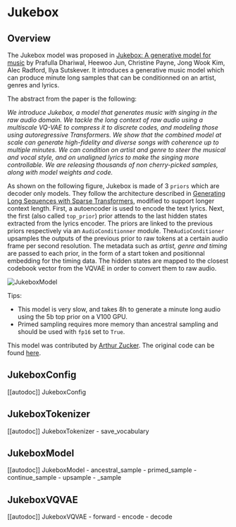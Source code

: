 <!--Copyright 2022 The HuggingFace Team. All rights reserved.

Licensed under the Apache License, Version 2.0 (the "License"); you may not use this file except in compliance with
the License. You may obtain a copy of the License at

http://www.apache.org/licenses/LICENSE-2.0

Unless required by applicable law or agreed to in writing, software distributed under the License is distributed on
an "AS IS" BASIS, WITHOUT WARRANTIES OR CONDITIONS OF ANY KIND, either express or implied. See the License for the
specific language governing permissions and limitations under the License.
-->
# Jukebox

## Overview

The Jukebox model was proposed in [Jukebox: A generative model for music](https://arxiv.org/pdf/2005.00341.pdf)
by Prafulla Dhariwal, Heewoo Jun, Christine Payne, Jong Wook Kim, Alec Radford,
Ilya Sutskever. It introduces a generative music model which can produce minute long samples that can be conditionned on
an artist, genres and lyrics.

The abstract from the paper is the following:

*We introduce Jukebox, a model that generates music with singing in the raw audio domain. We tackle the long context of raw audio using a multiscale VQ-VAE to compress it to discrete codes, and modeling those using autoregressive Transformers. We show that the combined model at scale can generate high-fidelity and diverse songs with coherence up to multiple minutes. We can condition on artist and genre to steer the musical and vocal style, and on unaligned lyrics to make the singing more controllable. We are releasing thousands of non cherry-picked samples, along with model weights and code.*

As shown on the following figure, Jukebox is made of 3 `priors` which are decoder only models. They follow the architecture described in [Generating Long Sequences with Sparse Transformers](https://arxiv.org/abs/1904.10509), modified to support longer context length. 
First, a autoencoder is used to encode the text lyrics. Next, the first (also called `top_prior`) prior attends to the last hidden states extracted from the lyrics encoder. The priors are linked to the previous priors respectively via an `AudioConditionner` module. The`AudioConditioner` upsamples the outputs of the previous prior to raw tokens at a certain audio frame per second resolution. 
The metadata such as *artist, genre and timing* are passed to each prior, in the form of a start token and positionnal embedding for the timing data.  The hidden states are mapped to the closest codebook vector from the VQVAE in order to convert them to raw audio. 

![JukeboxModel](https://gist.githubusercontent.com/ArthurZucker/92c1acaae62ebf1b6a951710bdd8b6af/raw/c9c517bf4eff61393f6c7dec9366ef02bdd059a3/jukebox.svg)

Tips:
- This model is very slow, and takes 8h to generate a minute long audio using the 5b top prior on a V100 GPU.
- Primed sampling requires more memory than ancestral sampling and should be used with `fp16` set to `True`. 

This model was contributed by [Arthur Zucker](https://huggingface.co/ArthurZ).
The original code can be found [here](https://github.com/openai/jukebox).

## JukeboxConfig

[[autodoc]] JukeboxConfig

## JukeboxTokenizer

[[autodoc]] JukeboxTokenizer 
    - save_vocabulary

## JukeboxModel

[[autodoc]] JukeboxModel 
    - ancestral_sample 
    - primed_sample
    - continue_sample
    - upsample
    - _sample

## JukeboxVQVAE 

[[autodoc]] JukeboxVQVAE 
    - forward 
    - encode 
    - decode

